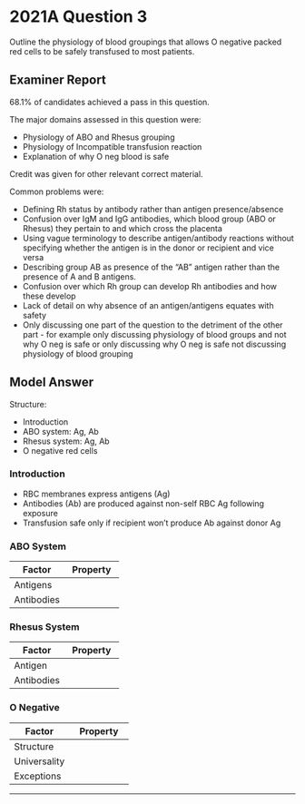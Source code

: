 # 2021A Question 3

Outline the physiology of blood groupings that allows O negative packed red cells to be safely transfused to most patients.


## Examiner Report

68.1% of candidates achieved a pass in this question.


The major domains assessed in this question were:

* Physiology of ABO and Rhesus grouping
* Physiology of Incompatible transfusion reaction
* Explanation of why O neg blood is safe


Credit was given for other relevant correct material.


Common problems were:

* Defining Rh status by antibody rather than antigen presence/absence
* Confusion over IgM and IgG antibodies, which blood group (ABO or Rhesus) they pertain to and which cross the placenta
* Using vague terminology to describe antigen/antibody reactions without specifying whether the antigen is in the donor or recipient and vice versa
* Describing group AB as presence of the “AB” antigen rather than the presence of A and B antigens.
* Confusion over which Rh group can develop Rh antibodies and how these develop
* Lack of detail on why absence of an antigen/antigens equates with safety
* Only discussing one part of the question to the detriment of the other part - for example only discussing physiology of blood groups and not why O neg is safe or only discussing why O neg is safe not discussing physiology of blood grouping


## Model Answer

Structure:

- Introduction
- ABO system: Ag, Ab
- Rhesus system: Ag, Ab
- O negative red cells


### Introduction

- RBC membranes express antigens (Ag)
- Antibodies (Ab) are produced against non-self RBC Ag following exposure
- Transfusion safe only if recipient won’t produce Ab against donor Ag

### ABO System


|Factor|Property|
| -- | -- |
|Antigens|<p>- Carbohydrate Ag</p><p>- Also present in diet</p><p>- Common oligosaccharide foundation = “O antigen”</p><p>- Type A adds N-acetylgalactosamine</p><p>- Type B adds galactose</p><p>- Type AB adds both</p>|
|Antibodies|<p>- Non-self anti-A, Anti-B developed in first year of life if type O blood (diet exposure)</p><p>- (Anti-O = Bombay is rare)</p><p>- More pentameric IgM</p><p>- More antigenic</p><p>- Doesn’t cross placenta</p><p>- Incompatibility → Intravascular haemolysis (worse)</p><p>- Note no plasma in donor packed RBCs, hence donor’s antibodies unimportant</p>|

### Rhesus System


|Factor|Property|
| -- | -- |
|Antigen|<p>- Protein Ag</p><p>- Many types (A, a, B, b etc); D most important</p><p>- Non-self Anti-RhD only developed after exposure to RhD+ blood (no diet exposure)</p>|
|Antibodies|<p>- More monomeric IgG</p><p>- Less antigenic</p><p>- Incompatibility → Extravascular haemolysis (not quite as bad)</p><p>- Does cross placenta (hydrops foetalis)</p><p>- Important to avoid sensitization in females of childbearing potential:</p><p>- First time: Rh- mother, Rh+ neonate → Sensitization</p><p>- Second time: Rh+ neonate, maternal Anti-RhD IgG causes hydrops foetalis, haemolytic Dx of newborn</p>|

### O Negative


|Factor|Property|
| -- | -- |
|Structure|<p>- RBCs: “O Ag” but no A, B or RhD Ag</p><p>- Plasma has anti-A, anti-B, +/- anti-RhD but these are washed from RBC unit</p>|
|Universality|<p>- Safe for A,B,O whether D+ or D-</p><p>- Useful in emergency when no time for crossmatch</p>|
|Exceptions|<p>- Bombay group: Anti-O antibody</p><p>- Other groups: Kell, Kidd, Duffy</p><p>- Importance variable</p><p>- May cause reaction if sensitised</p>|


--- 

 